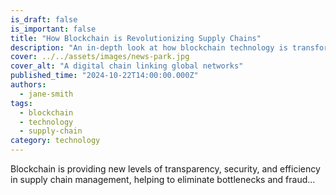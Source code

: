 ```yaml
---
is_draft: false
is_important: false
title: "How Blockchain is Revolutionizing Supply Chains"
description: "An in-depth look at how blockchain technology is transforming the logistics and supply chain industries."
cover: ../../assets/images/news-park.jpg
cover_alt: "A digital chain linking global networks"
published_time: "2024-10-22T14:00:00.000Z"
authors:
  - jane-smith
tags:
  - blockchain
  - technology
  - supply-chain
category: technology
---
```

Blockchain is providing new levels of transparency, security, and efficiency in supply chain management, helping to eliminate bottlenecks and fraud...
